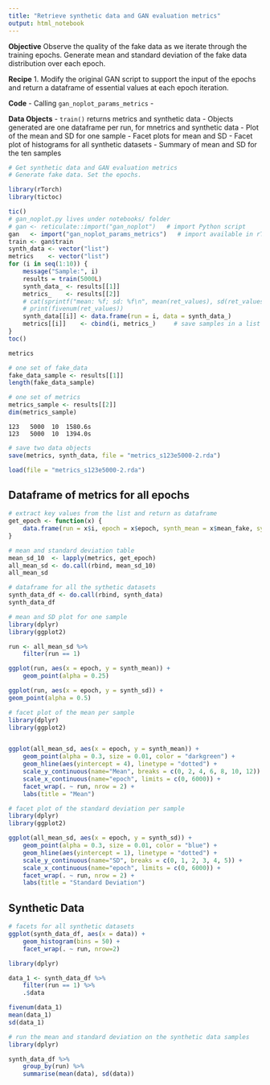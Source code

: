```yaml
---
title: "Retrieve synthetic data and GAN evaluation metrics"
output: html_notebook
---
```


**Objective**
Observe the quality of the fake data as we iterate through the training epochs.
Generate mean and standard deviation of the fake data distribution over each epoch.

**Recipe**
1. Modify the original GAN script to support the input of the epochs and return a dataframe of essential values at each epoch iteration.

**Code**
- Calling `gan_noplot_params_metrics`
- 

**Data Objects**
- `train()` returns metrics and synthetic data
- Objects generated are one dataframe per run, for mnetrics and synthetic data
- Plot of the mean and SD for one sample
- Facet plots for mean and SD
- Facet plot of histograms for all synthetic datasets
- Summary of mean and SD for the ten samples


```r
# Get synthetic data and GAN evaluation metrics
# Generate fake data. Set the epochs.

library(rTorch)
library(tictoc)

tic()
# gan_noplot.py lives under notebooks/ folder
# gan <- reticulate::import("gan_noplot")   # import Python script
gan   <- import("gan_noplot_params_metrics")   # import available in rTorch
train <- gan$train
synth_data <- vector("list")
metrics    <- vector("list")
for (i in seq(1:10)) {
    message("Sample:", i)
    results = train(5000L)
    synth_data_ <- results[[1]]
    metrics_    <- results[[2]]
    # cat(sprintf("mean: %f; sd: %f\n", mean(ret_values), sd(ret_values)))
    # print(fivenum(ret_values))
    synth_data[[i]] <- data.frame(run = i, data = synth_data_)
    metrics[[i]]    <- cbind(i, metrics_)     # save samples in a list vector
}
toc()
```

```r
metrics
```


```r
# one set of fake_data
fake_data_sample <- results[[1]]
length(fake_data_sample)
```


```r
# one set of metrics
metrics_sample <- results[[2]]
dim(metrics_sample)
```


```
123   5000  10  1580.6s
123   5000  10  1394.0s
```

```r
# save two data objects
save(metrics, synth_data, file = "metrics_s123e5000-2.rda")
```

```r
load(file = "metrics_s123e5000-2.rda")
```



## Dataframe of metrics for all epochs

```r
# extract key values from the list and return as dataframe
get_epoch <- function(x) {
    data.frame(run = x$i, epoch = x$epoch, synth_mean = x$mean_fake, synth_sd = x$sd_fake)
}

# mean and standard deviation table
mean_sd_10  <- lapply(metrics, get_epoch)
all_mean_sd <- do.call(rbind, mean_sd_10)
all_mean_sd
```


```r
# dataframe for all the sythetic datasets
synth_data_df <- do.call(rbind, synth_data)
synth_data_df
```


```r
# mean and SD plot for one sample
library(dplyr)
library(ggplot2)

run <- all_mean_sd %>% 
    filter(run == 1) 

ggplot(run, aes(x = epoch, y = synth_mean)) +
    geom_point(alpha = 0.25)

ggplot(run, aes(x = epoch, y = synth_sd)) +
geom_point(alpha = 0.5)
```

```r
# facet plot of the mean per sample
library(dplyr)
library(ggplot2)


ggplot(all_mean_sd, aes(x = epoch, y = synth_mean)) +
    geom_point(alpha = 0.3, size = 0.01, color = "darkgreen") +
    geom_hline(aes(yintercept = 4), linetype = "dotted") + 
    scale_y_continuous(name="Mean", breaks = c(0, 2, 4, 6, 8, 10, 12)) +
    scale_x_continuous(name="epoch", limits = c(0, 6000)) +
    facet_wrap(. ~ run, nrow = 2) +
    labs(title = "Mean")
```

```r
# facet plot of the standard deviation per sample
library(dplyr)
library(ggplot2)

ggplot(all_mean_sd, aes(x = epoch, y = synth_sd)) +
    geom_point(alpha = 0.3, size = 0.01, color = "blue") +
    geom_hline(aes(yintercept = 1), linetype = "dotted") + 
    scale_y_continuous(name="SD", breaks = c(0, 1, 2, 3, 4, 5)) +
    scale_x_continuous(name="epoch", limits = c(0, 6000)) +
    facet_wrap(. ~ run, nrow = 2) +
    labs(title = "Standard Deviation")
```

## Synthetic Data

```r
# facets for all synthetic datasets
ggplot(synth_data_df, aes(x = data)) +
    geom_histogram(bins = 50) +
    facet_wrap(. ~ run, nrow=2)
```

```r
library(dplyr)

data_1 <- synth_data_df %>% 
    filter(run == 1) %>% 
    .$data

fivenum(data_1)    
mean(data_1)
sd(data_1)
```

```r
# run the mean and standard deviation on the synthetic data samples
library(dplyr)

synth_data_df %>% 
    group_by(run) %>% 
    summarise(mean(data), sd(data))

```

